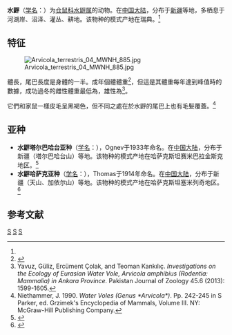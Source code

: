 {{Speciesbox 
| taxon = Arvicola terrestris
| status = LC 
| status_system = IUCN3.1
| status_ref = <ref name="red-list-northern">{{IUCN2006|assessor=Amori|year=1996|id=2149|title=Arvicola terrestris|downloaded=12 May 2006}}</ref>
| image = Water Vole on Boot Hill (5592665124).jpg
| authority = ([[卡尔·林奈|Linnaeus]], 1758)<ref name='id942'>{{cite web| url =http://www.bioinfo.cn/db05/BjdwSpecies.php?action=view&id=942| title =水䶄| work =《中国动物物种编目数据库》| publisher =中国科学院微生物研究所| author =中国科学院动物研究所| accessdate =2009-03-27| deadurl =yes| archiveurl =https://web.archive.org/web/20160305020838/http://www.bioinfo.cn/db05/BjdwSpecies.php?action=view&id=942| archivedate =2016-03-05}}</ref>
}}

'''水䶄'''（[[学名|学名]]：{{lang|la|''Arvicola terrestris''}}）为[[仓鼠科|仓鼠科]][[水䶄属|水䶄属]]的动物。在[[中国大陆|中国大陆]]，分布于[[新疆|新疆]]等地，多栖息于河湖岸、沼泽、灌丛、耕地。该物种的模式产地在瑞典。<ref name='id942'/>
== 特征==
[[File:Arvicola_terrestris_04_MWNH_885.jpg|thumb]]

體長{{Convert|14|-|22|cm|in|1}}，尾巴長度是身體的一半。成年個體體重{{Convert|225|-|386|g|oz|abbr=on}}<ref>{{cite web |url=http://www.wildwoodtrust.org/files/water-voles-info.pdf |format=PDF |title=Ecology and Conservation of the Water Vole Arvicola terrestris amphibius |author=Forder, V. |publisher=Wildwood Trust |accessdate=2015-02-12  |archiveurl=https://web.archive.org/web/20160303233540/http://www.wildwoodtrust.org/files/water-voles-info.pdf |archivedate=2016-03-03 }}</ref>，但這是其體重每年達到峰值時的數據，成功過冬的雌性體重最低為{{convert|112|g|oz|abbr=on}}，雄性為{{convert|115|g|oz|abbr=on}}<ref name= Yavuz>Yavuz, Güliz, Ercüment Çolak, and Teoman Kankılıç. ''Investigations on the Ecology of Eurasian Water Vole, Arvicola amphibius (Rodentia: Mammalia) in Ankara Province.'' Pakistan Journal of Zoology 45.6 (2013): 1599-1605.</ref>。

它們和家鼠一樣皮毛呈黑褐色，但不同之處在於水䶄的尾巴上也有毛髮覆蓋。<ref>Niethammer, J. 1990. ''Water Voles (Genus *Arvicola*)''. Pp. 242-245 in S Parker, ed. Grzimek's Encyclopedia of Mammals, Volume III. NY: McGraw-Hill Publishing Company.</ref>

== 亚种 ==
* '''水䶄塔尔巴哈台亚种'''（[[学名|学名]]：{{lang|la|''Arvicola terrestris kuznetzovi''}}），Ognev于1933年命名。在[[中国大陆|中国大陆]]，分布于新疆（塔尔巴哈台山）等地。该物种的模式产地在哈萨克斯坦赛米巴拉金斯克地区。<ref name='id943'>{{cite web| url =http://www.bioinfo.cn/db05/BjdwSpecies.php?action=view&id=943| title =水䶄塔尔巴哈台亚种| work =《中国动物物种编目数据库》| publisher =中国科学院微生物研究所| author =中国科学院动物研究所| accessdate =2009-03-27| deadurl =yes| archiveurl =https://web.archive.org/web/20160305074931/http://www.bioinfo.cn/db05/BjdwSpecies.php?action=view&id=943| archivedate =2016-03-05}}</ref>
* '''水䶄哈萨克亚种'''（[[学名|学名]]：{{lang|la|''Arvicola terrestris scythicus''}}），Thomas于1914年命名。在[[中国大陆|中国大陆]]，分布于新疆（天山、加依尔山）等地。该物种的模式产地在哈萨克斯坦塞米列奇地区。<ref name='id944'>{{cite web| url =http://www.bioinfo.cn/db05/BjdwSpecies.php?action=view&id=944| title =水䶄哈萨克亚种| work =《中国动物物种编目数据库》| publisher =中国科学院微生物研究所| author =中国科学院动物研究所| accessdate =2009-03-27| deadurl =yes| archiveurl =https://web.archive.org/web/20160305071856/http://www.bioinfo.cn/db05/BjdwSpecies.php?action=view&id=944| archivedate =2016-03-05}}</ref>

== 参考文献 ==
{{reflist}}
{{Taxonbar|from=Q27016}}

[[Category:水䶄属|S]]
[[Category:卡尔·林奈命名的生物分类|S]]
[[Category:1758年描述的哺乳動物|S]]